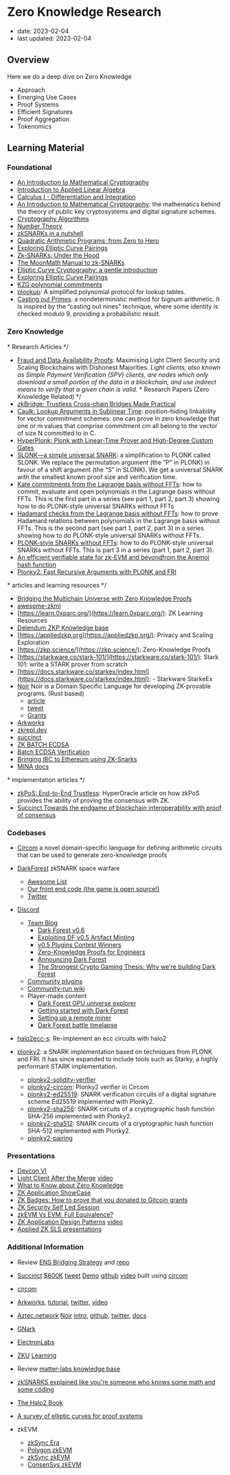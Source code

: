 # Zero Knowledge Research

- date: 2023-02-04
- last updated: 2023-02-04

## Overview

Here we do a deep dive on Zero Knowledge

- Approach
- Emerging Use Cases
- Proof Systems
- Efficient Signatures
- Proof Aggregation
- Tokenomics

## Learning Material

### Foundational

- [An Introduction to Mathematical Cryptography](https://www.amazon.com/Introduction-Mathematical-Cryptography-Undergraduate-Mathematics/dp/1493917102)
- [Introduction to Applied Linear Algebra](https://www.amazon.com/Introduction-Applied-Linear-Algebra-Matrices/dp/1316518965)
- [Calculus I - Differentiation and Integration](https://www.amazon.com/Calculus-Differentiation-Integration-Hamilton-Education-ebook/dp/B07BPHW4VL)
- [An Introduction to Mathematical Cryptography](https://www.amazon.com/Introduction-Mathematical-Cryptography-Undergraduate-Mathematics-ebook/dp/B00PULZOCI/): the mathematics behind the theory of public key cryptosystems and digital signature schemes.
- [Cryptography Algorithms](https://www.amazon.com/Next-generation-Cryptography-Algorithms-Explained-implementation/dp/1789617138)
- [Number Theory](https://crypto.stanford.edu/pbc/notes/numbertheory/)
- [zkSNARKs in a nutshell](https://blog.ethereum.org/2016/12/05/zksnarks-in-a-nutshell)
- [Quadratic Arithmetic Programs: from Zero to Hero](https://medium.com/@VitalikButerin/quadratic-arithmetic-programs-from-zero-to-hero-f6d558cea649)
- [Exploring Elliptic Curve Pairings](https://medium.com/@VitalikButerin/exploring-elliptic-curve-pairings-c73c1864e627)
- [Zk-SNARKs: Under the Hood](https://medium.com/@VitalikButerin/zk-snarks-under-the-hood-b33151a013f6)
- [The MoonMath Manual to zk-SNARKs](https://leastauthority.com/static/publications/MoonMath080822.pdf)
- [Elliptic Curve Cryptography: a gentle introduction](https://andrea.corbellini.name/2015/05/17/elliptic-curve-cryptography-a-gentle-introduction/)
- [Exploring Elliptic Curve Pairings](https://vitalik.ca/general/2017/01/14/exploring_ecp.html)
- [KZG polynomial commitments](https://dankradfeist.de/ethereum/2020/06/16/kate-polynomial-commitments.html)
- [plookup](https://eprint.iacr.org/2020/315.pdf): A simplified polynomial protocol for
  lookup tables.
- [Casting out Primes](https://blog.polygon.technology/wp-content/uploads/2022/10/casting-3.pdf): a nondeterministic method for bignum arithmetic. It is inspired by the “casting out nines” technique, where some identity is checked modulo 9, providing a probabilistic result.

### Zero Knowledge

\* Research Articles \*/

- [Fraud and Data Availability Proofs](https://arxiv.org/pdf/1809.09044.pdf): Maximising Light Client Security and Scaling Blockchains with Dishonest Majorities. _Light clients, also known as Simple Payment Verification (SPV) clients, are nodes which only download a small portion of the data in a blockchain, and use indirect means to verify that a given chain is valid._ \* Research Papers (Zero Knowledge Related) \*/
- [zkBridge: Trustless Cross-chain Bridges Made Practical](https://rdi.berkeley.edu/zkp/zkBridge/uploads/paper.pdf)
- [Caulk: Lookup Arguments in Sublinear Time](https://eprint.iacr.org/2022/621.pdf): position-hiding linkability for vector commitment schemes: one can prove in zero knowledge that one or m values that comprise commitment cm all belong to the vector of size N committed to in C.
- [HyperPlonk: Plonk with Linear-Time Prover and High-Degree Custom Gates](https://eprint.iacr.org/2022/1355.pdf)
- [SLONK—a simple universal SNARK](https://ethresear.ch/t/slonk-a-simple-universal-snark/6420): a simplification to PLONK called SLONK. We replace the permutation argument (the “P” in PLONK) in favour of a shift argument (the “S” in SLONK). We get a universal SNARK with the smallest known proof size and verification time.
- [Kate commitments from the Lagrange basis without FFTs](https://notes.ethereum.org/T0ZVaaywQAqP4jegqO3asg?view): how to commit, evaluate and open polynomials in the Lagrange basis without FFTs. This is the first part in a series (see part 1, part 2, part 3) showing how to do PLONK-style universal SNARKs without FFTs
- [Hadamard checks from the Lagrange basis without FFTs](https://notes.ethereum.org/Il4z42lmQtaUYFigsjsk2Q?view): how to prove Hadamard relations between polynomials in the Lagrange basis without FFTs. This is the second part (see part 1, part 2, part 3) in a series showing how to do PLONK-style universal SNARKs without FFTs.
- [PLONK-style SNARKs without FFTs](https://notes.ethereum.org/DLRqK9V7RIOsTZkab8Hm_Q?view): how to do PLONK-style universal SNARKs without FFTs. This is part 3 in a series (part 1, part 2, part 3).
- [An efficient verifiable state for zk-EVM and beyondfrom the Anemoi hash function](https://eprint.iacr.org/2022/1487.pdf)
- [Plonky2: Fast Recursive Arguments with PLONK and FRI](https://github.com/mir-protocol/plonky2/blob/main/plonky2/plonky2.pdf)

\* articles and learning resources \*/

- [Bridging the Multichain Universe with Zero Knowledge Proofs](https://medium.com/@ingonyama/bridging-the-multichain-universe-with-zero-knowledge-proofs-6157464fbc86)
- [awesome-zkml](https://github.com/worldcoin/awesome-zkml)
- [https://learn.0xparc.org/](https://learn.0xparc.org/): ZK Learning Resources
- [Delendum ZKP Knowledge base](https://kb.delendum.xyz/)
- [https://appliedzkp.org](https://appliedzkp.org/): Privacy and Scaling Exploration
- [https://zkp.science/](https://zkp.science/): Zero-Knowledge Proofs
- [https://starkware.co/stark-101/](https://starkware.co/stark-101/): Stark 101: write a STARK prover from scratch
- [https://docs.starkware.co/starkex/index.html](https://docs.starkware.co/starkex/index.html): - Starkware StarkeEx
- [Noir](https://docs.aztec.network/developers/noir) Noir is a Domain Specific Language for developing ZK-provable programs. (Rust based)
  - [article](https://medium.com/aztec-protocol/introducing-noir-the-universal-language-of-zero-knowledge-ff43f38d86d9)
  - [tweet](https://twitter.com/aztecnetwork/status/1578082456212643840)
  - [Grants](https://aztec.network/grants/)
- [Arkworks](https://github.com/arkworks-rs)
- [zkrepl.dev](https://zkrepl.dev/)
- [succinct](https://blog.succinct.xyz/)
- [ZK BATCH ECDSA](https://blog.succinct.xyz/post/2022/10/03/batch-ecdsa/)
- [Batch ECDSA Verification](https://github.com/puma314/batch-ecdsa)
- [Bringing IBC to Ethereum using ZK-Snarks](https://ethresear.ch/t/bringing-ibc-to-ethereum-using-zk-snarks/13634)
- [MINA docs](https://docs.minaprotocol.com/)

\* implementation articles \*/

- [zkPoS: End-to-End Trustless](https://hyperoracle.medium.com/zkpos-end-to-end-trustless-65edccd87c5a): HyperOracle article on how zkPoS provides the ability of proving the consensus with ZK.
- [Succinct Towards the endgame of blockchain interoperability with proof of consensus](https://blog.succinct.xyz/post/2022/09/20/proof-of-consensus)

### Codebases

- [Circom](https://github.com/iden3/circom) a novel domain-specific language for defining arithmetic circuits that can be used to generate zero-knowledge proofs
- [DarkForest](https://github.com/darkforest-eth) zkSNARK space warfare
  - [Awesome List](https://github.com/snowtigersoft/awesome-darkforest)
  - [Our front end code (the game is open source!)](https://github.com/darkforest-eth/client/tree/master/src/Frontend)
  - [Twitter](https://twitter.com/darkforest_eth)
- [Discord](https://discord.gg/2u2TN6v8r6)

  - [Team Blog](http://blog.zkga.me/)
    - [Dark Forest v0.6](https://blog.zkga.me/announcing-v6)
    - [Exploiting DF v0.5 Artifact Minting](https://blog.zkga.me/artifact-minting-exploit)
    - [v0.5 Plugins Contest Winners](https://blog.zkga.me/v5-plugins-contest-winners)
    - [Zero-Knowledge Proofs for Engineers](https://blog.zkga.me/intro-to-zksnarks)
    - [Announcing Dark Forest](https://blog.zkga.me/announcing-darkforest)
    - [The Strongest Crypto Gaming Thesis: Why we're building Dark Forest](https://gubsheep.mirror.xyz/nsteOfjATPSKH0J8lRD0j2iynmvv_C8i8eb483UzcTM)
  - [Community plugins](http://plugins.zkga.me/)
  - [Community-run wiki](http://dfwiki.net/)
  - Player-made content
    - [Dark Forest GPU universe explorer](https://www.longrocklabs.com/articles/the-exploration-era-begins/)
    - [Getting started with Dark Forest](https://www.youtube.com/watch?v=keY4a9cKmgg)
    - [Setting up a remote miner](https://www.youtube.com/watch?v=Kus4fWNg3zo)
    - [Dark Forest battle timelapse](https://www.youtube.com/watch?v=o9A-cfDanTY)

- [halo2ecc-s](https://github.com/DelphinusLab/halo2ecc-s): Re-implement an ecc circuits with halo2

- [plonky2](https://github.com/mir-protocol/plonky2): a SNARK implementation based on techniques from PLONK and FRI. It has since expanded to include tools such as Starky, a highly performant STARK implementation.
  - [plonky2-solidity-verifier](https://github.com/polymerdao/plonky2-solidity-verifier)
  - [plonky2-circom](https://github.com/polymerdao/plonky2-circom): Plonky2 verifier in Circom
  - [plonky2-ed25519](https://github.com/polymerdao/plonky2-ed25519): SNARK verification circuits of a digital signature scheme Ed25519 implemented with Plonky2.
  - [plonky2-sha256](https://github.com/polymerdao/plonky2-sha256): SNARK circuits of a cryptographic hash function SHA-256 implemented with Plonky2.
  - [plonky2-sha512](https://github.com/polymerdao/plonky2-sha512): SNARK circuits of a cryptographic hash function SHA-512 implemented with Plonky2.
  - [plonky2-pairing](https://github.com/polymerdao/plonky2-pairing)

### Presentations

- [Devcon VI](https://archive.devcon.org/archive/playlists/devcon-6/)
- [Light Client After the Merge](https://archive.devcon.org/archive/watch/6/light-clients-after-the-merge/?playlist=Devcon%206&tab=YouTube) [video](https://www.youtube.com/watch?v=ZHNrAXf3RDE)
- [What to Know about Zero Knowledge](https://archive.devcon.org/archive/watch/6/what-to-know-about-zero-knowledge/?playlist=Devcon%206&tab=YouTube)
- [ZK Application ShowCase](https://archive.devcon.org/archive/watch/6/zk-application-showcase/?playlist=Devcon%206&tab=YouTube)
- [ZK Badges: How to prove that you donated to Gitcoin grants](https://archive.devcon.org/archive/watch/6/zk-badges/?playlist=Devcon%206&tab=YouTube)
- [ZK Security Self Led Session](https://archive.devcon.org/archive/watch/6/zk-security-self-led-session/?playlist=Devcon%206&tab=YouTube)
- [zkEVM Vs EVM: Full Equivalence?](https://archive.devcon.org/archive/watch/6/zkevm-vs-evm-full-equivalence/?playlist=Devcon%206&tab=YouTube)
- [ZK Application Design Patterns](https://archive.devcon.org/archive/watch/6/zk-application-design-patterns/?playlist=Devcon%206&tab=YouTube) [video](https://www.youtube.com/watch?v=-PUKinjbLR8)
- [Applied ZK SLS presentations](https://www.notion.so/360fcd3f2a824759b1373ddeef5bf564)

### Additional Information

- Review [ENS Bridging Strategy](https://medium.com/the-ethereum-name-service/mvp-of-ens-on-l2-with-optimism-demo-video-how-to-try-it-yourself-b44c390cbd67) and [repo](https://github.com/ensdomains/l2gateway-demo/)
- [Succinct](https://blog.succinct.xyz/post/2022/09/20/proof-of-consensus) [$600K](https://forum.gnosis.io/t/gip-57-should-gnosis-dao-support-research-of-a-zksnark-enabled-light-client-and-bridge/5421) [tweet](https://twitter.com/succinctlabs/status/1572299292177481729) [Demo](https://www.zkbridge.wtf/) [github](https://github.com/succinctlabs) [video](https://youtu.be/Ct6H5GcnA0A?t=15554) built using [circom](https://docs.circom.io/)
- [circom](https://docs.circom.io/)
- [Arkworks](https://github.com/arkworks-rs/), [tutorial](https://github.com/arkworks-rs/r1cs-tutorial/), [twitter](https://twitter.com/arkworks_rs), [video](https://youtu.be/Ct6H5GcnA0A?t=7429)
- [Aztec.network](http://Aztec.network) [Noir](https://aztec.network/noir) [intro](https://medium.com/aztec-protocol/introducing-noir-the-universal-language-of-zero-knowledge-ff43f38d86d9), [github](https://github.com/noir-lang/noir), [twitter](https://twitter.com/aztecnetwork), [docs](https://noir-lang.github.io/book/index.html)
- [GNark](https://github.com/ConsenSys/gnark)
- [ElectronLabs](https://electronlabs.org/)
- [ZKU](https://zku.one/) [Learning](https://www.notion.so/Learning-50b5a6ecc45b46248323f0e552b6885f)
- Review [matter-labs knowledge base](https://github.com/matter-labs/awesome-zero-knowledge-proofs#learn)

- [zkSNARKS explained like you're someone who knows some math and some coding](https://www.reddit.com/r/zkTech/comments/tfjvrj/zksnarks_explained_like_youre_someone_who_knows/)
- [The Halo2 Book](https://zcash.github.io/halo2/concepts/proofs.html)
- [A survey of elliptic curves for proof systems](https://eprint.iacr.org/2022/586.pdf)
- zkEVM
  - [zkSync Era](https://era.zksync.io/docs/dev/)
  - [Polygon zkEVM](https://wiki.polygon.technology/docs/zkEVM/develop/)
  - [zkSync zkEVM](https://docs.zksync.io/zkevm/)
  - [ConsenSys zkEVM](https://docs.zkevm.consensys.net/overview)
